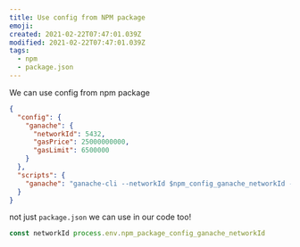 ```yaml
---
title: Use config from NPM package
emoji:
created: 2021-02-22T07:47:01.039Z
modified: 2021-02-22T07:47:01.039Z
tags:
  - npm
  - package.json
---
```


We can use config from npm package

```json
{
  "config": {
    "ganache": {
      "networkId": 5432,
      "gasPrice": 25000000000,
      "gasLimit": 6500000
    }
  },
  "scripts": {
    "ganache": "ganache-cli --networkId $npm_config_ganache_networkId --allowUnlimitedContractSize --gasLimit $npm_config_ganache_gasLimit -- gasPrice $npm_package_config_ganache_gasPrice"
  }
}
```

not just `package.json` we can use in our code too!

```js
const networkId process.env.npm_package_config_ganache_networkId
```
